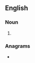 ==English==

===Noun===
{{head|en|noun form}}

# {{plural of|en|microphotograph}}

===Anagrams===
* {{anagrams|en|a=acghhimooopprrst|photomicrographs}}